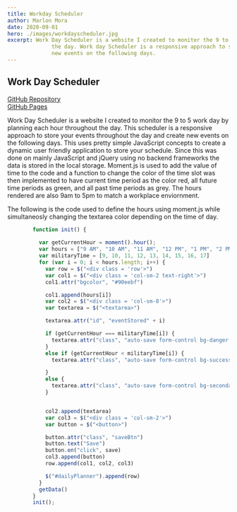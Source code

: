 ```yaml
---
title: Workday Scheduler
author: Marlon Mora
date: 2020-09-01
hero: ./images/workdayscheduler.jpg
excerpt: Work Day Scheduler is a website I created to moniter the 9 to 5 work day by planning each hour throughout
              the day. Work day Scheduler is a responsive approach to store your events throughout the day and create
              new events on the following days.
---
```

## Work Day Scheduler

[GitHub Repository](https://github.com/marlon20m/WorkDayScheduler)     
[GitHub Pages](https://marlon20m.github.io/WorkDayScheduler)

Work Day Scheduler is a website I created to monitor the 9 to 5 work day by planning each hour throughout
              the day. This scheduler is a responsive approach to store your events throughout the day and create
              new events on the following days.
This uses pretty simple JavaScript concepts to create a dynamic user friendly application to store your schedule. Since this was done on mainly JavaScript and jQuery using no backend frameworks the data is stored in the local storage. Moment.js is used to add the value of time to the code and a function to change the color of the time slot was then implemented to have current time period as the color red, all future time periods as green, and all past time periods as grey. The hours rendered are also 9am to 5pm to match a workplace enviornment. 

The following is the code used to define the hours using moment.js while simultaneosly changing the textarea color depending on the time of day.



```js
        function init() {
        
          var getCurrentHour = moment().hour();
          var hours = ["9 AM", "10 AM", "11 AM", "12 PM", "1 PM", "2 PM", "3 PM", "4 PM", "5 PM"]
          var militaryTime = [9, 10, 11, 12, 13, 14, 15, 16, 17]
          for (var i = 0; i < hours.length; i++) {
            var row = $("<div class = 'row'>")
            var col1 = $("<div class = 'col-sm-2 text-right'>")
            col1.attr("bgcolor", "#90eebf")

            col1.append(hours[i])
            var col2 = $("<div class = 'col-sm-8'>")
            var textarea = $("<textarea>")

            textarea.attr("id", "eventStored" + i)

            if (getCurrentHour === militaryTime[i]) {
              textarea.attr("class", "auto-save form-control bg-danger text-white ")
            }
            else if (getCurrentHour < militaryTime[i]) {
              textarea.attr("class", "auto-save form-control bg-success text-white ")

            }
            else {
              textarea.attr("class", "auto-save form-control bg-secondary text-white ")
            }


            col2.append(textarea)
            var col3 = $("<div class = 'col-sm-2'>")
            var button = $("<button>")

            button.attr("class", "saveBtn")
            button.text("Save")
            button.on("click", save)
            col3.append(button)
            row.append(col1, col2, col3)

            $("#dailyPlanner").append(row)
          }
          getData()
        }
        init();
```
